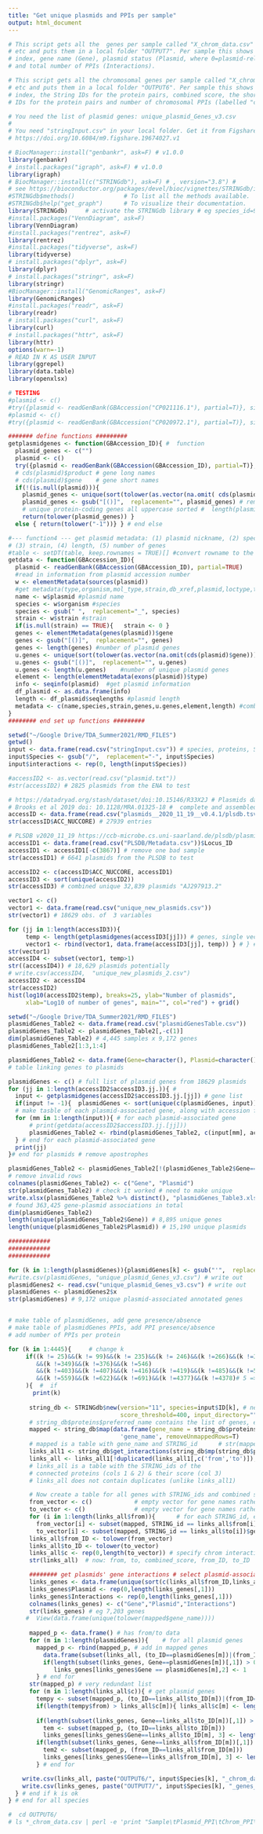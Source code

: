 ```yaml
---
title: "Get unique plasmids and PPIs per sample"
output: html_document
---
```


```r
# This script gets all the  genes per sample called "X_chrom_data.csv"
# etc and puts them in a local folder "OUTPUT7". Per sample this shows their
# index, gene name (Gene), plasmid status (Plasmid, where 0=plasmid-related),
# and total number of PPIs (Interactions).

# This script gets all the chromosomal genes per sample called "X_chrom_data.csv"
# etc and puts them in a local folder "OUTPUT6". Per sample this shows the
# index, the String IDs for the protein pairs, combined score, the short String
# IDs for the protein pairs and number of chromosomal PPIs (labelled "c") 

# You need the list of plasmid genes: unique_plasmid_Genes_v3.csv
# 
# You need "stringInput.csv" in your local folder. Get it from Figshare doi:
# https://doi.org/10.6084/m9.figshare.19674027.v1

# BiocManager::install("genbankr", ask=F) # v1.0.0
library(genbankr)
# install.packages("igraph", ask=F) # v1.0.0
library(igraph)
# BiocManager::install(c("STRINGdb"), ask=F) # , version="3.8") #  
# see https://bioconductor.org/packages/devel/bioc/vignettes/STRINGdb/inst/doc/STRINGdb.pdf
#STRINGdb$methods()              # To list all the methods available.
#STRINGdb$help("get_graph")      # To visualize their documentation.
library(STRINGdb)     # activate the STRINGdb library # eg species_id=9606 is Homo sapiens 
#install.packages("VennDiagram", ask=F)
library(VennDiagram)
#install.packages("rentrez", ask=F)
library(rentrez)
#install.packages("tidyverse", ask=F)
library(tidyverse)
# install.packages("dplyr", ask=F)
library(dplyr)
# install.packages("stringr", ask=F)
library(stringr)
#BiocManager::install("GenomicRanges", ask=F)
library(GenomicRanges)
#install.packages("readr", ask=F)
library(readr)
# install.packages("curl", ask=F)
library(curl)
# install.packages("httr", ask=F)
library(httr)
options(warn=-1)
# READ IN K AS USER INPUT
library(ggrepel)
library(data.table)
library(openxlsx)

# TESTING 
#plasmid <- c()
#try({plasmid <- readGenBank(GBAccession("CP021116.1"), partial=T)}, silent=T) #  ok
#plasmid <- c()
#try({plasmid <- readGenBank(GBAccession("CP020972.1"), partial=T)}, silent=T) # not ok

####### define functions #########
getplasmidgenes <- function(GBAccession_ID){ #  function 
  plasmid_genes <- c("")
  plasmid <- c()
  try({plasmid <- readGenBank(GBAccession(GBAccession_ID), partial=T)}, silent=T)
  # cds(plasmid)$product # gene long names
  # cds(plasmid)$gene    # gene short names
  if(!(is.null(plasmid))){
    plasmid_genes <- unique(sort(tolower(as.vector(na.omit( cds(plasmid)$gene))))) 
    plasmid_genes <- gsub("[()]",  replacement="", plasmid_genes) # remove ( + )
    # unique protein-coding genes all uppercase sorted #  length(plasmid_genes)
    return(tolower(plasmid_genes)) }
  else { return(tolower("-1"))} } # end else

#--- function4 --- get plasmid metadata: (1) plasmid nickname, (2) species,
# (3) strain, (4) length, (5) number of genes
#table <- setDT(table, keep.rownames = TRUE)[] #convert rowname to the first column
getdata <- function(GBAccession_ID){
  plasmid <- readGenBank(GBAccession(GBAccession_ID), partial=TRUE)
  #read in information from plasmid accession number
  w <- elementMetadata(sources(plasmid))
  #get metadata(type,organism,mol_type,strain,db_xref,plasmid,loctype,temp_grouping_id)
  name <- w$plasmid #plasmid name
  species <- w$organism #species
  species <- gsub(" ",  replacement="_", species)
  strain <- w$strain #strain
  if(is.null(strain) == TRUE){   strain <- 0 }
  genes <- elementMetadata(genes(plasmid))$gene 
  genes <- gsub("[()]",  replacement="", genes) 
  genes <- length(genes) #number of plasmid genes
  u.genes <- unique(sort(tolower(as.vector(na.omit(cds(plasmid)$gene))))) #remove redundant genes
  u.genes <- gsub("[()]",  replacement="", u.genes) 
  u.genes <- length(u.genes)    #number of unique plasmid genes
  element <- length(elementMetadata(exons(plasmid))$type)
  info <- seqinfo(plasmid)  #get plasmid information
  df_plasmid <- as.data.frame(info)
  length <- df_plasmid$seqlengths #plasmid length
  metadata <- c(name,species,strain,genes,u.genes,element,length) #combine all data
}
######## end set up functions #########

setwd("~/Google Drive/TDA_Summer2021/RMD_FILES")
getwd()
input <- data.frame(read.csv("stringInput.csv")) # species, proteins, String_ID
input$Species <- gsub("/",  replacement="-", input$Species)
input$interactions <- rep(0, length(input$Species))

#accessID2 <- as.vector(read.csv("plasmid.txt")) 
#str(accessID2) # 2825 plasmids from the ENA to test 

# https://datadryad.org/stash/dataset/doi:10.15146/R33X2J # Plasmids database
# Brooks et al 2019 doi: 10.1128/MRA.01325-18 #  complete and assembled plasmids
accessID <- data.frame(read.csv("plasmids__2020_11_19__v0.4.1/plsdb.tsv", sep = "\t"))
str(accessID$ACC_NUCCORE) # 27939 entries

# PLSDB v2020_11_19 https://ccb-microbe.cs.uni-saarland.de/plsdb/plasmids/download
accessID1 <- data.frame(read.csv("PLSDB/Metadata.csv"))$Locus_ID
accessID1 <- accessID1[-c(3867)] # remove one bad sample
str(accessID1) # 6641 plasmids from the PLSDB to test 

accessID2 <- c(accessID$ACC_NUCCORE, accessID1)
accessID3 <- sort(unique(accessID2))
str(accessID3) # combined unique 32,839 plasmids "AJ297913.2"

vector1 <- c()
vector1 <- data.frame(read.csv("unique_new_plasmids.csv"))
str(vector1) # 18629 obs. of  3 variables

for (jj in 1:length(accessID3)){
     temp <- length(getplasmidgenes(accessID3[jj])) # genes, single vector of names
     vector1 <- rbind(vector1, data.frame(accessID3[jj], temp)) } # } # end if and for 
str(vector1)
accessID4 <- subset(vector1, temp>1)
str((accessID4)) # 18,629 plasmids potentially 
# write.csv(accessID4,  "unique_new_plasmids_2.csv")
accessID2 <- accessID4
str(accessID2)
hist(log10(accessID2$temp), breaks=25, ylab="Number of plasmids", 
     xlab="Log10 of number of genes", main="", col="red") + grid()

setwd("~/Google Drive/TDA_Summer2021/RMD_FILES")
plasmidGenes_Table2 <- data.frame(read.csv("plasmidGenesTable.csv"))
plasmidGenes_Table2 <- plasmidGenes_Table2[,-c(1)]
dim(plasmidGenes_Table2) # 4,445 samples x 9,172 genes
plasmidGenes_Table2[1:3,1:4] 

plasmidGenes_Table2 <- data.frame(Gene=character(), Plasmid=character())
# table linking genes to plasmids

plasmidGenes <- c() # full list of plasmid genes from 18629 plasmids
for (jj in 1:length(accessID2$accessID3.jj.)){ #  
  input <- getplasmidgenes(accessID2$accessID3.jj.[jj]) # gene list
  if(input != -1){  plasmidGenes <- sort(unique(c(plasmidGenes, input))) } 
  # make tasble of each plasmid-associated gene, along with accession from DB
  for (mm in 1:length(input)){ # for each plasmid-associated gene
      # print(getdata(accessID2$accessID3.jj.[jj]))
      plasmidGenes_Table2 <- rbind(plasmidGenes_Table2, c(input[mm], accessID2$accessID3.jj.[jj]))
  } # end for each plasmid-associated gene
  print(jj)
}# end for plasmids # remove apostrophes

plasmidGenes_Table2 <- plasmidGenes_Table2[!(plasmidGenes_Table2$Gene==-1),]
# remove invalid rows
colnames(plasmidGenes_Table2) <- c("Gene", "Plasmid")
str(plasmidGenes_Table2) # check it worked # need to make unique
write.xlsx(plasmidGenes_Table2 %>% distinct(), "plasmidGenes_Table3.xlsx")
# found 363,425 gene-plasmid associations in total
dim(plasmidGenes_Table2)
length(unique(plasmidGenes_Table2$Gene)) # 8,895 unique genes
length(unique(plasmidGenes_Table2$Plasmid)) # 15,190 unique plasmids

############
############
############

for (k in 1:length(plasmidGenes)){plasmidGenes[k] <- gsub("'",  replacement="", plasmidGenes[k])}
#write.csv(plasmidGenes, "unique_plasmid_Genes_v3.csv") # write out
plasmidGenes2 <- read.csv("unique_plasmid_Genes_v3.csv") # write out
plasmidGenes <- plasmidGenes2$x
str(plasmidGenes) # 9,172 unique plasmid-associated annotated genes


# make table of plasmidGenes, add gene presence/absence
# make table of plasmidGenes PPIs, add PPI presence/absence
# add number of PPIs per protein

for (k in 1:4445){     # change k  
     if((k != 25)&&(k != 99)&&(k != 235)&&(k != 246)&&(k !=266)&&(k !=345)
        &&(k !=349)&&(k !=376)&&(k !=546) 
        &&(k !=403)&&(k !=407)&&(k !=416)&&(k !=419)&&(k !=485)&&(k !=529)
        &&(k !=559)&&(k !=622)&&(k !=691)&&(k !=4377)&&(k !=4378)# 5 => 18 not work
     ){  #  if
       print(k)
       
      string_db <- STRINGdb$new(version="11", species=input$ID[k], # new STRINGdb object
                                score_threshold=400, input_directory="")
      # string_db$proteins$preferred_name contains the list of genes, eg "DR97_1"
      mapped <- string_db$map(data.frame(gene_name = string_db$proteins$preferred_name),
                                'gene_name', removeUnmappedRows=T) 
      # mapped is a table with gene_name and STRING_id      # str(mapped) } } 
      links_all1 <- string_db$get_interactions(string_db$mp(string_db$proteins$preferred_name)) 
      links_all <- links_all1[!duplicated(links_all1[,c('from','to')]),]
      # links_all is a table with the STRING_ids of the 
      # connected proteins (cols 1 & 2) & their score (col 3)
      # links_all does not contain duplicates (unlike links_all1)

      # Now create a table for all genes with STRING_ids and combined score
      from_vector <- c()			# empty vector for gene names rather than STRING_ids
      to_vector <- c()				# empty vector for gene names rather than STRING_ids  
      for (i in 1:length(links_all$from)){		# for each STRING_id, extract the gene name
        from_vector[i] <- subset(mapped, STRING_id == links_all$from[i])$gene_name
        to_vector[i] <- subset(mapped, STRING_id == links_all$to[i])$gene_name }
      links_all$from_ID <- tolower(from_vector)
      links_all$to_ID <- tolower(to_vector) 
      links_all$c <- rep(0,length(to_vector)) # specify chrom interaction
      str(links_all)  # now: from, to, combined_score, from_ID, to_ID

      ######## get plasmids' gene interactions # select plasmid-associated interactions
      links_genes <- data.frame(unique(sort(c(links_all$from_ID,links_all$to_ID)))) # all genes
      links_genes$Plasmid <- rep(0,length(links_genes[,1]))
      links_genes$Interactions <- rep(0,length(links_genes[,1]))
      colnames(links_genes) <- c("Gene","Plasmid","Interactions")
      str(links_genes) # eg 7,203 genes
     #  View(data.frame(unique(tolower(mapped$gene_name))))
      
      mapped_p <- data.frame() # has from/to data
      for (m in 1:length(plasmidGenes)){	# for all plasmid genes
        mapped_p <- rbind(mapped_p, # add in mapped genes
          data.frame(subset(links_all, (to_ID==plasmidGenes[m])|(from_ID==plasmidGenes[m]))))
          if(length(subset(links_genes, Gene==plasmidGenes[m])[,1]) > 0){ # if match
             links_genes[links_genes$Gene == plasmidGenes[m],2] <- 1    } # end if
        } # end for
      str(mapped_p) # very redundant list
      for (m in 1:length(links_all$c)){	# get plasmid genes 
        tempy <- subset(mapped_p, (to_ID==links_all$to_ID[m])|(from_ID==links_all$from_ID[m]))
        if(length(tempy$from) > links_all$c[m]){ links_all$c[m] <- length(tempy$from) } 
        
        if(length(subset(links_genes, Gene==links_all$to_ID[m])[,1]) > 0){ # if match
          tem <- subset(mapped_p, (to_ID==links_all$to_ID[m]))
          links_genes[links_genes$Gene==links_all$to_ID[m], 3] <- length(tem$from) } # end if
        if(length(subset(links_genes, Gene==links_all$from_ID[m])[,1]) > 0){ # if match
          tem2 <- subset(mapped_p, (from_ID==links_all$from_ID[m]))
          links_genes[links_genes$Gene==links_all$from_ID[m], 3] <- length(tem2$from) } # end if
        } # end for

    write.csv(links_all, paste("OUTPUT6/", input$Species[k], "_chrom_data.csv", sep=""))
    write.csv(links_genes, paste("OUTPUT7/", input$Species[k], "_genes_data.csv", sep=""))
  } # end if k is ok
} # end for all species

#  cd OUTPUT6/
# ls *_chrom_data.csv | perl -e 'print "Sample\tPlasmid_PPI\tChrom_PPI\tFraction\n"; @a=<>; for $e (0..$#a){ chomp($a[$e]); open(IN,$a[$e]); $c=0; $c2=0; while(<IN>){   chomp; @r=split/\,/,$_; if($r[-1] >0){ $c++; } elsif($r[-1]==0){ $c2++; } } $a[$e]=~ s/_chrom_data.csv//g; print "$a[$e]\t$c\t$c2\t",sprintf("%.3f",$c/($c+$c2)),"\n"; }' # > example_list.csv

```

